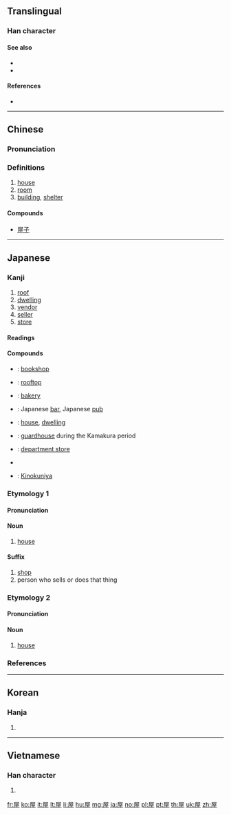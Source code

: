 {{character info/new}}
==Translingual==
{{stroke order|strokes=9}}

===Han character===
{{Han char|rn=44|rad=尸|as=06|sn=9|four=77214|canj=SMIG|ids=⿸尸至}}

====See also====
* {{l|mul|房}}
* {{l|mul|室}}

====References====
* {{Han ref|kx=0301.190|dkj=07684|dj=0598.110|hdz=20972.010|uh=5C4B|ud=23627|bh=ABCE|bd=43982}}

----

==Chinese==
{{zh-forms}}

===Pronunciation===
{{zh-pron
|m=wū
|c=nguk1,uk1
|mc=y
|oc=y
|ma=Zh-wu.ogg
|cat=n
}}

===Definitions===
# [[house]]
# [[room]]
# [[building]], [[shelter]]

====Compounds====
* [[屋子]]

----

==Japanese==

===Kanji===
{{ja-kanji|grade=3|rs=尸06}}

# [[roof]]
# [[dwelling]]
# [[vendor]]
# [[seller]]
# [[store]]

====Readings====
{{ja-readings|goon=[[おく]] (oku) , from [[をく]] (woku)|kanon=[[おく]] (oku) , from [[をく]] (woku)|kun=[[や]] (ya), [[やね]] (yane)}}

====Compounds====
{{der-top|Compounds}}
* {{ja-r|本屋|ほんや}}: [[bookshop]]
* {{ja-r|屋上|おくじょう}}: [[rooftop]]
* {{ja-r|パン屋|パンや}}: [[bakery]]
* {{ja-r|居酒屋|いざかや}}: Japanese [[bar]], Japanese [[pub]]
* {{ja-r|家屋|かおく}}: [[house]], [[dwelling]]
* {{ja-r|篝屋|かがりや}}: [[guardhouse]] during the Kamakura period
* {{ja-r|松屋|まつや}}: [[department store]]
* {{ja-r|名古屋|^なごや}}
* {{ja-r|紀伊國屋|きのくにや}}: [[w:Books_Kinokuniya|Kinokuniya]]
{{der-bottom}}

===Etymology 1===
{{ja-kanjitab|や|yomi=k}}

====Pronunciation====
{{ja-pron|yomi=k|や|acc=1|acc_ref=DJR,NHK}}

====Noun====
{{ja-noun|や}}

# [[house]]

====Suffix====
{{ja-pos|suffix|や}}

# [[shop]]
# person who sells or does that thing

===Etymology 2===
{{ja-kanjitab|おく|yomi=o}}

====Pronunciation====
{{ja-pron|yomi=o|おく|acc=1|acc_ref=DJR,NHK}}

====Noun====
{{ja-noun|おく|hhira=をく}}

# [[house]]

===References===
<references/>

----

==Korean==

===Hanja===
{{ko-hanja|hangeul=옥|rv=ok|mr=ok}}

# {{defn|lang=ko|sort=尸06}}

----

==Vietnamese==

===Han character===
{{vi-hantu|[[ốc]], [[ọc]]|rs=尸06}}

# {{defn|lang=vi|sort=尸06}}

[[fr:屋]]
[[ko:屋]]
[[it:屋]]
[[lt:屋]]
[[li:屋]]
[[hu:屋]]
[[mg:屋]]
[[ja:屋]]
[[no:屋]]
[[pl:屋]]
[[pt:屋]]
[[th:屋]]
[[uk:屋]]
[[zh:屋]]